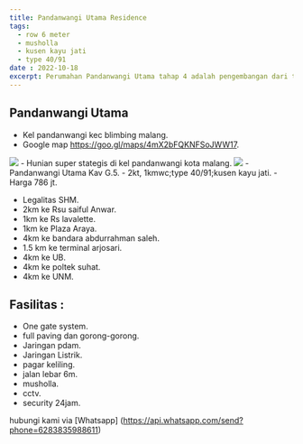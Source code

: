 ```yaml
---
title: Pandanwangi Utama Residence
tags:
  - row 6 meter
  - musholla
  - kusen kayu jati
  - type 40/91
date : 2022-10-18  
excerpt: Perumahan Pandanwangi Utama tahap 4 adalah pengembangan dari tahap 3 di Jalan Simpang L.A. Sucipto Kota Malang dengan fasilitas lingkungan perumahan yang sudah memadai. 
---
```

## Pandanwangi Utama 
- Kel pandanwangi kec blimbing malang.
- Google map https://goo.gl/maps/4mX2bFQKNFSoJWW17.
<Image src="/images/pandanwangi.jpg" width={1200} height={1596} /> 
- Hunian super stategis di kel pandanwangi kota malang. 

<Image src="/images/pandanwangi4.jpg" width={1000} height={773} />
- Pandanwangi Utama Kav G.5.
- 2kt, 1kmwc;type 40/91;kusen kayu jati.
- Harga 786 jt.

- Legalitas SHM.
- 2km ke Rsu saiful Anwar.
- 1km ke Rs lavalette.
- 1km ke Plaza Araya.
- 4km ke bandara abdurrahman saleh.
- 1.5 km ke terminal arjosari.
- 4km ke UB.
- 4km ke poltek suhat.
- 4km ke UNM.

## Fasilitas :
- One gate system.
- full paving dan gorong-gorong.
- Jaringan pdam. 
- Jaringan Listrik.
- pagar keliling.
- jalan lebar 6m.
- musholla.
- cctv.
- security 24jam.

hubungi kami via [Whatsapp]
(https://api.whatsapp.com/send?phone=6283835988611)